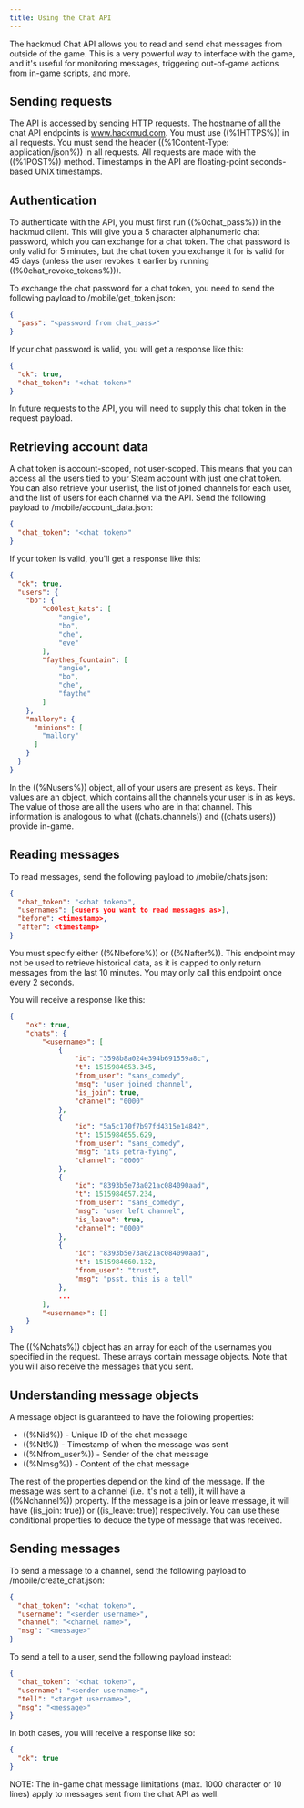 ```yaml
---
title: Using the Chat API
---
```


The hackmud Chat API allows you to read and send chat messages from outside of the game. This is a very powerful way to interface with the game, and it's useful for monitoring messages, triggering out-of-game actions from in-game scripts, and more.

## Sending requests

The API is accessed by sending HTTP requests. The hostname of all the chat API endpoints is www.hackmud.com. You must use ((%1HTTPS%)) in all requests. You must send the header ((%1Content-Type: application/json%)) in all requests. All requests are made with the ((%1POST%)) method. Timestamps in the API are floating-point seconds-based UNIX timestamps.


## Authentication

To authenticate with the API, you must first run ((%0chat_pass%)) in the hackmud client. This will give you a 5 character alphanumeric chat password, which you can exchange for a chat token. The chat password is only valid for 5 minutes, but the chat token you exchange it for is valid for 45 days (unless the user revokes it earlier by running ((%0chat_revoke_tokens%))).

To exchange the chat password for a chat token, you need to send the following payload to <span class="color-tag" data-tag="1">/mobile/get_token.json</span>:

```json
{
  "pass": "<password from chat_pass>"
}
```

If your chat password is valid, you will get a response like this:

```json
{
  "ok": true,
  "chat_token": "<chat token>"
}
```

In future requests to the API, you will need to supply this chat token in the request payload.

## Retrieving account data

A chat token is account-scoped, not user-scoped. This means that you can access all the users tied to your Steam account with just one chat token. You can also retrieve your userlist, the list of joined channels for each user, and the list of users for each channel via the API. Send the following payload to <span class="color-tag" data-tag="1">/mobile/account_data.json</span>:

```json
{
  "chat_token": "<chat token>"
}
```

If your token is valid, you'll get a response like this:

```json
{
  "ok": true,
  "users": {
    "bo": {
        "c00lest_kats": [
            "angie",
            "bo",
            "che",
            "eve"
        ],
        "faythes_fountain": [
            "angie",
            "bo",
            "che",
            "faythe"
        ]
    },
    "mallory": {
      "minions": [
        "mallory"
      ]
    }
  }
}
```

In the ((%Nusers%)) object, all of your users are present as keys. Their values are an object, which contains all the channels your user is in as keys. The value of those are all the users who are in that channel. This information is analogous to what ((chats.channels)) and ((chats.users)) provide in-game.

## Reading messages

To read messages, send the following payload to <span class="color-tag" data-tag="1">/mobile/chats.json</span>:

```json
{
  "chat_token": "<chat token>",
  "usernames": [<users you want to read messages as>],
  "before": <timestamp>,
  "after": <timestamp>
}
```

You must specify either ((%Nbefore%)) or ((%Nafter%)). This endpoint may not be used to retrieve historical data, as it is capped to only return messages from the last 10 minutes. You may only call this endpoint once every 2 seconds.

You will receive a response like this:

```json
{
    "ok": true,
    "chats": {
        "<username>": [
            {
                "id": "3598b8a024e394b691559a8c",
                "t": 1515984653.345,
                "from_user": "sans_comedy",
                "msg": "user joined channel",
                "is_join": true,
                "channel": "0000"
            },
            {
                "id": "5a5c170f7b97fd4315e14842",
                "t": 1515984655.629,
                "from_user": "sans_comedy",
                "msg": "its petra-fying",
                "channel": "0000"
            },
            {
                "id": "8393b5e73a021ac084090aad",
                "t": 1515984657.234,
                "from_user": "sans_comedy",
                "msg": "user left channel",
                "is_leave": true,
                "channel": "0000"
            },
            {
                "id": "8393b5e73a021ac084090aad",
                "t": 1515984660.132,
                "from_user": "trust",
                "msg": "psst, this is a tell"
            },
            ...
        ],
        "<username>": []
    }
}
```

The ((%Nchats%)) object has an array for each of the usernames you specified in the request. These arrays contain message objects. Note that you will also receive the messages that you sent.

## Understanding message objects

A message object is guaranteed to have the following properties:
 - ((%Nid%)) - Unique ID of the chat message
 - ((%Nt%)) - Timestamp of when the message was sent
 - ((%Nfrom_user%)) - Sender of the chat message
 - ((%Nmsg%)) - Content of the chat message

The rest of the properties depend on the kind of the message. If the message was sent to a channel (i.e. it's not a tell), it will have a ((%Nchannel%)) property. If the message is a join or leave message, it will have ((is_join: true)) or ((is_leave: true)) respectively. You can use these conditional properties to deduce the type of message that was received.

## Sending messages

To send a message to a channel, send the following payload to <span class="color-tag" data-tag="1">/mobile/create_chat.json</span>:

```json
{
  "chat_token": "<chat token>",
  "username": "<sender username>",
  "channel": "<channel name>",
  "msg": "<message>"
}
```

To send a tell to a user, send the following payload instead:

```json
{
  "chat_token": "<chat token>",
  "username": "<sender username>",
  "tell": "<target username>",
  "msg": "<message>"
}
```

In both cases, you will receive a response like so:

```json
{
  "ok": true
}
```

NOTE: The in-game chat message limitations (max. 1000 character or 10 lines) apply to messages sent from the chat API as well.
